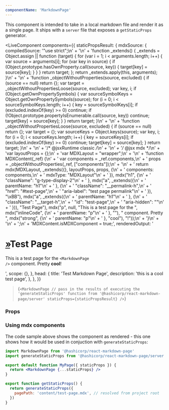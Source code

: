 ```yaml
---
componentName: 'MarkdownPage'
---
```


This component is intended to take in a local markdown file and render it as a single page. It ships with a `server` file that exposes a `getStaticProps` generator.

<LiveComponent
  components={{
    staticPropsResult: {
      mdxSource: {
        compiledSource:
          '"use strict";\n' +
          '\n' +
          'function _extends() { _extends = Object.assign || function (target) { for (var i = 1; i < arguments.length; i++) { var source = arguments[i]; for (var key in source) { if (Object.prototype.hasOwnProperty.call(source, key)) { target[key] = source[key]; } } } return target; }; return _extends.apply(this, arguments); }\n' +
          '\n' +
          'function _objectWithoutProperties(source, excluded) { if (source == null) return {}; var target = _objectWithoutPropertiesLoose(source, excluded); var key, i; if (Object.getOwnPropertySymbols) { var sourceSymbolKeys = Object.getOwnPropertySymbols(source); for (i = 0; i < sourceSymbolKeys.length; i++) { key = sourceSymbolKeys[i]; if (excluded.indexOf(key) >= 0) continue; if (!Object.prototype.propertyIsEnumerable.call(source, key)) continue; target[key] = source[key]; } } return target; }\n' +
          '\n' +
          'function _objectWithoutPropertiesLoose(source, excluded) { if (source == null) return {}; var target = {}; var sourceKeys = Object.keys(source); var key, i; for (i = 0; i < sourceKeys.length; i++) { key = sourceKeys[i]; if (excluded.indexOf(key) >= 0) continue; target[key] = source[key]; } return target; }\n' +
          '\n' +
          '/* @jsxRuntime classic */\n' +
          '\n' +
          '/* @jsx mdx */\n' +
          'var layoutProps = {};\n' +
          'var MDXLayout = "wrapper";\n' +
          '\n' +
          'function MDXContent(_ref) {\n' +
          '  var components = _ref.components,\n' +
          '      props = _objectWithoutProperties(_ref, ["components"]);\n' +
          '\n' +
          '  return mdx(MDXLayout, _extends({}, layoutProps, props, {\n' +
          '    components: components,\n' +
          '    mdxType: "MDXLayout"\n' +
          '  }), mdx("h1", {\n' +
          '    "className": "g-type-display-2"\n' +
          '  }, mdx("a", _extends({\n' +
          '    parentName: "h1"\n' +
          '  }, {\n' +
          '    "className": "__permalink-h",\n' +
          '    "href": "#test-page",\n' +
          '    "aria-label": "test page permalink"\n' +
          '  }), "\\xBB"), mdx("a", _extends({\n' +
          '    parentName: "h1"\n' +
          '  }, {\n' +
          '    "className": "__target-h",\n' +
          '    "id": "test-page",\n' +
          '    "aria-hidden": ""\n' +
          '  })), "Test Page"), mdx("p", null, "This is a test page for the ", mdx("inlineCode", {\n' +
          '    parentName: "p"\n' +
          '  }, "<MarkdownPage />"), " component. Pretty ", mdx("strong", {\n' +
          '    parentName: "p"\n' +
          '  }, "cool"), "!"));\n' +
          '}\n' +
          '\n' +
          ';\n' +
          'MDXContent.isMDXComponent = true;',
        renderedOutput:
          '<h1 class="g-type-display-2"><a class="__permalink-h" href="#test-page" aria-label="test page permalink">»</a><a class="__target-h" id="test-page" aria-hidden=""></a>Test Page</h1><p>This is a test page for the <code>&lt;MarkdownPage /&gt;</code> component. Pretty <strong>cool</strong>!</p>',
        scope: {},
      },
      head: {
        title: 'Test Markdown Page',
        description: 'this is a cool test page',
      },
    },
  }}
>{`<MarkdownPage
    // pass in the results of executing the 'generateStaticProps' function from '@hashicorp/react-markdown-page/server'
    staticProps={staticPropsResult}
/>`}</LiveComponent>

### Props

<PropsTable props={componentProps} />

### Using mdx components

The code sample above shows the component as rendered - this one shows how it would be used in conjuction with `generateStaticProps`:

```jsx
import MarkdownPage from '@hashicorp/react-markdown-page'
import generateStaticProps from '@hashicorp/react-markdown-page/server'

export default function MyPage({ staticProps }) {
  return <MarkdownPage {...staticProps} />
}

export function getStaticProps() {
  return generateStaticProps({
    pagePath: 'content/test-page.mdx', // resolved from project root
  })
}
```

<UsageDetails packageName="@hashicorp/react-markdown-page" />
